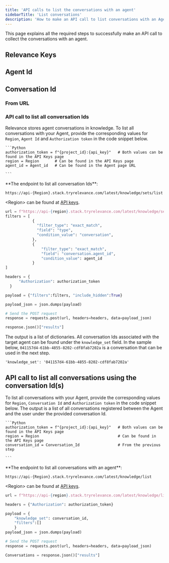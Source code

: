 ```yaml
---
title: 'API calls to list the conversations with an agent'
sidebarTitle: 'List conversations'
description: 'How to make an API call to list conversations with an Agent'
---
```


This page explains all the required steps to successfully make an API call to collect the conversations with an agent.

## Relevance Keys
<Snippet file="relevance-keys.mdx" />

## Agent Id
<Snippet file="agent-id.mdx" />

## Conversation Id
### From URL
<Snippet file="conversation-id.mdx" />

### API call to list all conversation Ids
Relevance stores agent conversations in knowledge. 
To list all conversations with your Agent, provide the corresponding values for `Region`, `Agent Id` and `Authorization token` in the
code snippet below.

    ```Python
    authorization_token = f"{project_id}:{api_key}"   # Both values can be found in the API Keys page
    region = Region       # Can be found in the API Keys page
    agent_id = Agent_id   # Can be found in the Agent page URL

    ```

<Tip>
**The endpoint to list all conversation Ids**:

`https://api-{Region}.stack.tryrelevance.com/latest/knowledge/sets/list`

\<Region\> can be found at [API keys](/get-started/key-concepts/api-keys).
</Tip>

```Python
url = f"https://api-{region}.stack.tryrelevance.com/latest/knowledge/sets/list"
filters = [
            {
              "filter_type": "exact_match",
              "field": "type",
              "condition_value": "conversation",
            },
            {
                "filter_type": "exact_match",
                "field": "conversation.agent_id",
                "condition_value": agent_id
            }
]

headers = {
      "Authorization": authorization_token
  }

payload = {"filters":filters, "include_hidden":True}

payload_json = json.dumps(payload)

# Send the POST request
response = requests.post(url, headers=headers, data=payload_json)

response.json()["results"]
```

The output is a list of dictionaries. All conversation Ids associated with the target agent can be found under the `knowledge_set` field.
In the sample below, `041157d4-61bb-4855-8202-cdf8fab7202a` is a conversation that can be used in the next step.

`'knowledge_set': '041157d4-61bb-4855-8202-cdf8fab7202a'`

## API call to list all conversations using the conversation Id(s)

To list all conversations with your Agent, provide the corresponding values for `Region`, `Conversation Id` and `Authorization token` in the
code snippet below. The output is a list of all conversations registered between the Agent and the user under the provided conversation Id.

    ```Python
    authorization_token = f"{project_id}:{api_key}"   # Both values can be found in the API Keys page
    region = Region                                   # Can be found in the API Keys page
    conversation_id = Conversation_Id                 # From the previous step

    ```

<Tip>
**The endpoint to list all conversations with an agent**:

`https://api-{Region}.stack.tryrelevance.com/latest/knowledge/list`

\<Region\> can be found at [API keys](/get-started/key-concepts/api-keys).
</Tip>

```Python
url = f"https://api-{region}.stack.tryrelevance.com/latest/knowledge/list"

headers = {"Authorization": authorization_token}

payload = {
    "knowledge_set": conversation_id,
    "filters":[]
    }
payload_json = json.dumps(payload)

# Send the POST request
response = requests.post(url, headers=headers, data=payload_json)

Conversations = response.json()["results"]
```